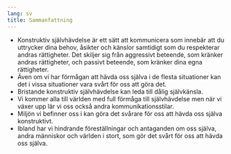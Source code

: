 ```yaml
---
lang: sv
title: Sammanfattning
---
```


-   Konstruktiv självhävdelse är ett sätt att kommunicera som innebär
    att du uttrycker dina behov, åsikter och känslor samtidigt som du
    respekterar andras rättigheter. Det skiljer sig från aggressivt
    beteende, som kränker andras rättigheter, och passivt beteende, som
    kränker dina egna rättigheter.
-   Även om vi har förmågan att hävda oss själva i de flesta
    situationer kan det i vissa situationer vara svårt för oss att göra
    det.
-   Bristande konstruktiv självhävdelse kan leda till dålig självkänsla.
-   Vi kommer alla till världen med full förmåga till självhävdelse men
    när vi växer upp lär vi oss också andra kommunikationsstilar.
-   Miljön vi befinner oss i kan göra det svårare för oss att hävda oss
    själva konstruktivt.
-   Ibland har vi hindrande föreställningar och antaganden om oss
    själva, andra människor och världen i stort, som gör det svårt för
    oss att hävda oss själva.
